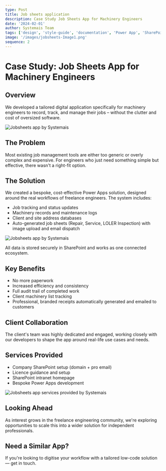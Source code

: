 ```yaml
---
type: Post
title: Job sheets application
description: Case Study Job Sheets App for Machinery Engineers
date: '2024-02-01'
author: Systemais Team
tags: ['design', 'style-guide', 'documentation', 'Power App', 'SharePoint', 'setup']
image: '/images/jobsheets-Image1.png'
sequence: 2
---
```


# Case Study: Job Sheets App for Machinery Engineers

## Overview
We developed a tailored digital application specifically for machinery engineers to record, track, and manage their jobs – without the clutter and cost of oversized software.

![Jobsheets app by Systemais](/images/jobsheets-Image1.png "Jobsheets app by Systemais")

## The Problem
Most existing job management tools are either too generic or overly complex and expensive. For engineers who just need something simple but effective, there wasn't a right-fit option.

## The Solution
We created a bespoke, cost-effective Power Apps solution, designed around the real workflows of freelance engineers. The system includes:
* Job tracking and status updates
* Machinery records and maintenance logs
* Client and site address databases
* Auto-generated job sheets (Repair, Service, LOLER Inspection) with image upload and email dispatch

![Jobsheets app by Systemais](/images/jobsheets-Image2.png "Jobsheets app by Systemais")

All data is stored securely in SharePoint and works as one connected ecosystem.

## Key Benefits
* No more paperwork
* Increased efficiency and consistency
* Full audit trail of completed work
* Client machinery list tracking
* Professional, branded receipts automatically generated and emailed to customers

## Client Collaboration
The client's team was highly dedicated and engaged, working closely with our developers to shape the app around real-life use cases and needs.

## Services Provided
* Company SharePoint setup (domain + pro email)
* Licence guidance and setup
* SharePoint intranet homepage
* Bespoke Power Apps development

![Jobsheets app services provided by Systemais](/images/jobsheets-Image4.png "Jobsheets app services provided by Systemais")

## Looking Ahead
As interest grows in the freelance engineering community, we're exploring opportunities to scale this into a wider solution for independent professionals.

## Need a Similar App?
If you're looking to digitise your workflow with a tailored low-code solution — get in touch.
